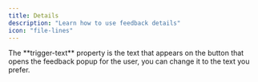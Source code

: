 ```yaml
---
title: Details
description: "Learn how to use feedback details"
icon: "file-lines"
---
```


<Tip>
  The **trigger-text** property is the text that appears on the button that
  opens the feedback popup for the user, you can change it to the text you
  prefer.
</Tip>

